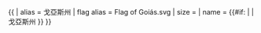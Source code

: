 {{ {{{1<noinclude>|country showdata</noinclude>}}}
| alias = 戈亞斯州
| flag alias = Flag of Goiás.svg
| size = {{{size|}}}
| name = {{#if: {{{name|}}} | {{{name|}}} | 戈亞斯州 }}
}}<noinclude>
</noinclude>